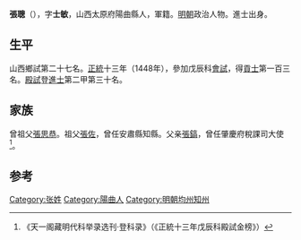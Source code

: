 {{Otheruses|other=名为张聪的其他人物|张聪}}
{{Otheruses|other=名为张士敏的其他人物|张士敏}}

'''張聰'''（{{bd|1421年||？}}），字'''士敏'''，山西太原府陽曲縣人，軍籍。[[明朝|明朝]]政治人物。進士出身。

== 生平 ==
山西鄉試第二十七名。[[正统_(年号)|正統]]十三年（1448年），參加戊辰科[[會試|會試]]，得[[貢士|貢士]]第一百三名。[[殿試|殿試]]登[[進士|進士]]第二甲第三十名。

== 家族 ==
曾祖父[[張思恭|張思恭]]。祖父[[張佐|張佐]]，曾任安肅縣知縣。父亲[[張鎬|張鎬]]，曾任肇慶府稅課司大使<ref>《天一阁藏明代科举录选刊·登科录》（《正統十三年戊辰科殿試金榜》）</ref>。

==参考==
{{reflist}}

{{正統十三年戊辰科殿試金榜}}

{{Authority control}}

{{DEFAULTSORT:}}
[[Category:张姓|Category:张姓]]
[[Category:陽曲人|Category:陽曲人]]
[[Category:明朝均州知州|Category:明朝均州知州]]


{{明朝人物小作品}}